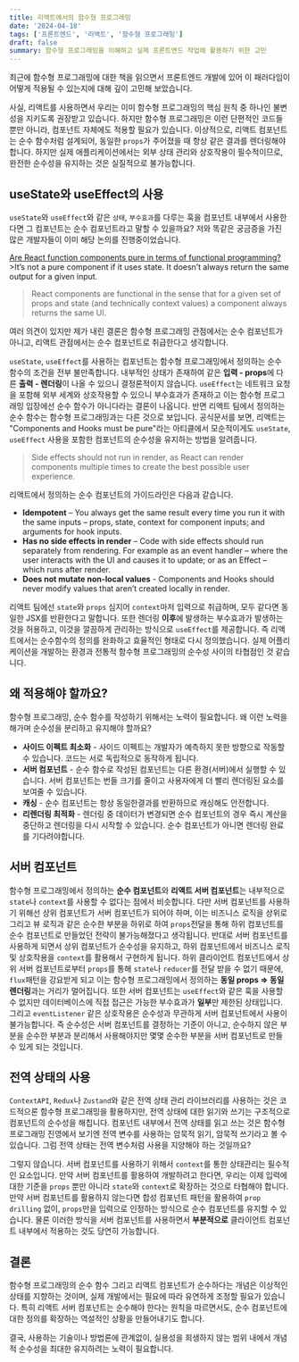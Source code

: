 ```yaml
---
title: 리액트에서의 함수형 프로그래밍
date: '2024-04-18'
tags: ['프론트엔드', '리액트', '함수형 프로그래밍']
draft: false
summary: 함수형 프로그래밍을 이해하고 실제 프론트엔드 작업에 활용하기 위한 고민
---
```


최근에 함수형 프로그래밍에 대한 책을 읽으면서 프론트엔드 개발에 있어 이 패러다임이 어떻게 적용될 수 있는지에 대해 깊이 고민해 보았습니다.

사실, 리액트를 사용하면서 우리는 이미 함수형 프로그래밍의 핵심 원칙 중 하나인 불변성을 지키도록 권장받고 있습니다. 하지만 함수형 프로그래밍은 이런 단편적인 코드들 뿐만 아니라, 컴포넌트 자체에도 적용할 필요가 있습니다. 이상적으로, 리액트 컴포넌트는 순수 함수처럼 설계되어, 동일한 `props`가 주어졌을 때 항상 같은 결과를 렌더링해야 합니다. 하지만 실제 애플리케이션에서는 외부 상태 관리와 상호작용이 필수적이므로, 완전한 순수성을 유지하는 것은 실질적으로 불가능합니다.

## useState와 useEffect의 사용

`useState`와 `useEffect`와 같은 `상태`, `부수효과`를 다루는 훅을 컴포넌트 내부에서 사용한다면 그 컴포넌트는 순수 컴포넌트라고 말할 수 있을까요? 저와 똑같은 궁금증을 가진 많은 개발자들이 이미 해당 논의를 진행중이었습니다.

<a href="https://www.reddit.com/r/reactjs/comments/15xne3o/are_react_function_components_pure_in_terms_of/">
  Are React function components pure in terms of functional programming?
</a>
>It’s not a pure component if it uses state. It doesn’t always return the same output for a given input.

> React components are functional in the sense that for a given set of props and state (and technically context values) a component always returns the same UI.

여러 의견이 있지만 제가 내린 결론은 함수형 프로그래밍 관점에서는 순수 컴포넌트가 아니고, 리액트 관점에서는 순수 컴포넌트로
취급한다고 생각합니다.

`useState`, `useEffect`를 사용하는 컴포넌트는 함수형 프로그래밍에서 정의하는 순수 함수의 조건을 전부 불만족합니다. 내부적인 상태가 존재하여 같은 **입력 - props**에 다른 **출력 - 렌더링**이 나올 수 있으니 결정론적이지 않습니다. `useEffect`는 네트워크 요청을 포함해 외부 세계와 상호작용할 수 있으니 부수효과가 존재하고 이는 함수형 프로그래밍 입장에선 순수 함수가 아니다라는 결론이 나옵니다.
반면 리액트 팀에서 정의하는 순수 함수는 함수형 프로그래밍과는 다른 것으로 보입니다. 공식문서를 보면, 리액트는 "Components and Hooks must be pure"라는 아티클에서 모순적이게도 `useState`, `useEffect` 사용을 포함한 컴포넌트의 순수성을 유지하는 방법을 알려줍니다.

> Side effects should not run in render, as React can render components multiple times to create the best possible user experience.

리액트에서 정의하는 순수 컴포넌트의 가이드라인은 다음과 같습니다.

- **Idempotent** – You always get the same result every time you run it with the same inputs – props, state, context for component inputs; and arguments for hook inputs.
- **Has no side effects in render** – Code with side effects should run separately from rendering. For example as an event handler – where the user interacts with the UI and causes it to update; or as an Effect – which runs after render.
- **Does not mutate non-local values** - Components and Hooks should never modify values that aren’t created locally in render.

리액트 팀에선 `state`와 `props` 심지어 `context`마저 입력으로 취급하며, 모두 같다면 동일한 JSX를 반환한다고 말합니다.
또한 렌더링 **이후**에 발생하는 부수효과가 발생하는 것을 허용하고, 이것을 깔끔하게 관리하는 방식으로 `useEffect`를 제공합니다. 즉 리액트에서는 순수함수의 정의를 완화하고 효율적인 형태로 다시 정의했습니다. 실제 어플리케이션을 개발하는 환경과 전통적 함수형 프로그래밍의 순수성 사이의 타협점인 것 같습니다.

## 왜 적용해야 할까요?

함수형 프로그래밍, 순수 함수를 작성하기 위해서는 노력이 필요합니다. 왜 이런 노력을 해가며 순수성을 분리하고 유지해야 할까요?

- **사이드 이펙트 최소화** - 사이드 이펙트는 개발자가 예측하지 못한 방향으로 작동할 수 있습니다. 코드는 서로 독립적으로 동작하게 됩니다.
- **서버 컴포넌트** - 순수 함수로 작성된 컴포넌트는 다른 환경(서버)에서 실행할 수 있습니다. 서버 컴포넌트는 번들 크기를 줄이고 사용자에게 더 빨리 렌더링된 요소를 보여줄 수 있습니다.
- **캐싱** - 순수 컴포넌트는 항상 동일한결과를 반환하므로 캐싱해도 안전합니다.
- **리렌더링 최적화** - 렌더링 중 데이터가 변경되면 순수 컴포넌트의 경우 즉시 계산을 중단하고 렌더링을 다시 시작할 수 있습니다. 순수 컴포넌트가 아니면 렌더링 완료를 기다려야합니다.

## 서버 컴포넌트

함수형 프로그래밍에서 정의하는 **순수 컴포넌트**와 **리액트 서버 컴포넌트**는 내부적으로 `state`나 `context`를 사용할 수 없다는 점에서 비슷합니다.
다만 서버 컴포넌트를 사용하기 위해선 상위 컴포넌트가 서버 컴포넌트가 되어야 하며, 이는 비즈니스 로직을 상위로 그리고 뷰 로직과 같은 순수한 부분을 하위로 하여 `props`전달을 통해 하위 컴포넌트를 순수 컴포넌트로 만들었던 전략이 불가능해졌다고 생각됩니다.
반대로 서버 컴포넌트를 사용하게 되면서 상위 컴포넌트가 순수성을 유지하고, 하위 컴포넌트에서 비즈니스 로직 및 상호작용을 `context`를 활용해서 구현하게 됩니다. 하위 클라이언트 컴포넌트에서 상위 서버 컴포넌트로부터 `props`를 통해 `state`나 `reducer`를 전달 받을 수 없기 때문에, `flux`패턴을 강요받게 되고 이는 함수형 프로그래밍에서 정의하는 **동일 props => 동일 렌더링**과는 거리가 멀어집니다.
또한 서버 컴포넌트는 `useEffect`와 같은 훅을 사용할 수 없지만 데이터베이스에 직접 접근은 가능한 부수효과가 **일부**만 제한된 상태입니다. 그리고 `eventListener` 같은 상호작용은 순수성과 무관하게 서버 컴포넌트에서 사용이 불가능합니다. 즉 순수성은 서버 컴포넌트를 결정하는 기준이 아니고, 순수하지 않은 부분을 순수한 부분과 분리해서 사용해야지만 몇몇 순수한 부분을 서버 컴포넌트로 만들 수 있게 되는 것입니다.

## 전역 상태의 사용

`ContextAPI`, `Redux`나 `Zustand`와 같은 전역 상태 관리 라이브러리를 사용하는 것은 코드적으론 함수형 프로그래밍을 활용하지만, 전역 상태에 대한 읽기와 쓰기는 구조적으로 컴포넌트의 순수성을 해칩니다.
컴포넌트 내부에서 전역 상태를 읽고 쓰는 것은 함수형 프로그래밍 진영에서 보기엔 전역 변수를 사용하는 암묵적 읽기, 암묵적 쓰기라고 볼 수 있습니다. 그럼 전역 상태는 전역 변수처럼 사용을 지양해야 하는 것일까요?

그렇지 않습니다. 서버 컴포넌트를 사용하기 위해서 `context`를 통한 상태관리는 필수적인 요소입니다. 만약 서버 컴포넌트를 활용하여 개발하려고 한다면, 우리는 이제 입력에 대한 기준을 `props` 뿐만 아니라 `state`와 `context`로 확장하는 것으로 타협해야 합니다.
만약 서버 컴포넌트를 활용하지 않는다면 합성 컴포넌트 패턴을 활용하여 `prop drilling` 없이, `props`만을 입력으로 인정하는 방식으로 순수 컴포넌트를 유지할 수 있습니다.
물론 이러한 방식을 서버 컴포넌트를 사용하면서 **부분적으로** 클라이언트 컴포넌트 내부에서 적용하는 것도 당연히 가능합니다.

## 결론

함수형 프로그래밍의 순수 함수 그리고 리액트 컴포넌트가 순수하다는 개념은 이상적인 상태를 지향하는 것이며, 실제 개발에서는 필요에 따라 유연하게 조정할 필요가 있습니다.
특히 리액트 서버 컴포넌트는 순수해야 한다는 원칙을 따르면서도, 순수 컴포넌트에 대한 정의를 확장하는 역설적인 상황을 만들어내기도 합니다.

결국, 사용하는 기술이나 방법론에 관계없이, 실용성을 희생하지 않는 범위 내에서 개념적 순수성을 최대한 유지하려는 노력이 필요합니다.
